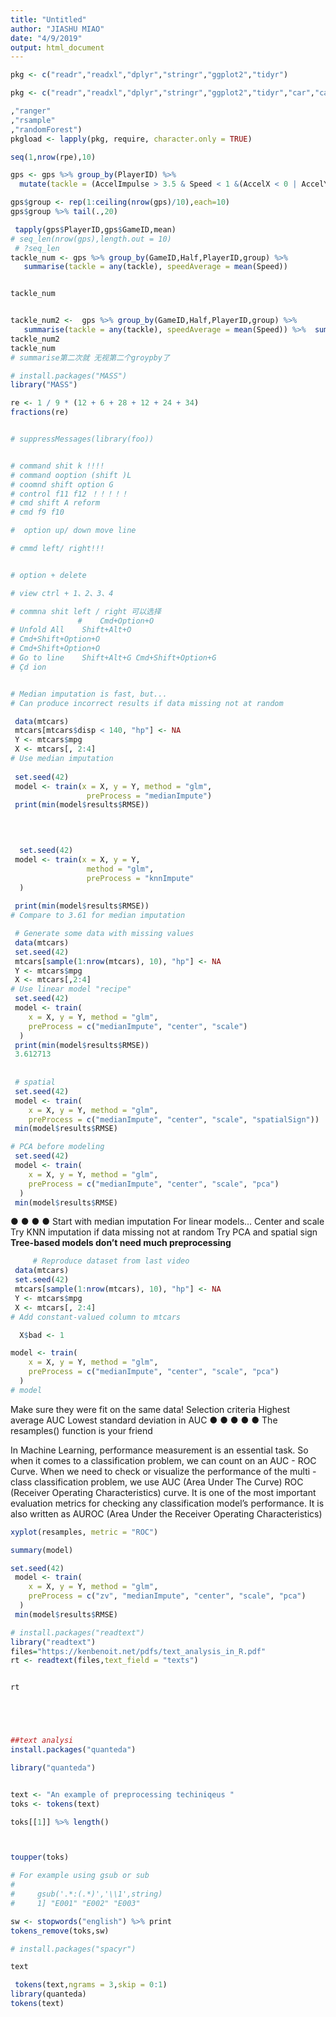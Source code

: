 ```yaml
---
title: "Untitled"
author: "JIASHU MIAO"
date: "4/9/2019"
output: html_document
---
```

```r
pkg <- c("readr","readxl","dplyr","stringr","ggplot2","tidyr")
```

```r
pkg <- c("readr","readxl","dplyr","stringr","ggplot2","tidyr","car","caret"

,"ranger"
,"rsample"
,"randomForest")
pkgload <- lapply(pkg, require, character.only = TRUE)

```



```r
seq(1,nrow(rpe),10)

gps <- gps %>% group_by(PlayerID) %>% 
  mutate(tackle = (AccelImpulse > 3.5 & Speed < 1 &(AccelX < 0 | AccelY < 0 | AccelZ < 0))) 

gps$group <- rep(1:ceiling(nrow(gps)/10),each=10)
gps$group %>% tail(.,20)

 tapply(gps$PlayerID,gps$GameID,mean)
# seq_len(nrow(gps),length.out = 10)
 # ?seq_len
tackle_num <- gps %>% group_by(GameID,Half,PlayerID,group) %>% 
   summarise(tackle = any(tackle), speedAverage = mean(Speed)) 


tackle_num


tackle_num2 <-  gps %>% group_by(GameID,Half,PlayerID,group) %>% 
   summarise(tackle = any(tackle), speedAverage = mean(Speed)) %>%  summarise(tackle=sum(tackle),speedAverage=mean(speedAverage))
tackle_num2
tackle_num
# summarise第二次就 无视第二个groypby了

```

```r
# install.packages("MASS")
library("MASS")

re <- 1 / 9 * (12 + 6 + 28 + 12 + 24 + 34)
fractions(re)


# suppressMessages(library(foo))


# command shit k !!!!
# command ooption (shift )L
# coomnd shift option G
# control f11 f12 ！！！！！
# cmd shift A reform
# cmd f9 f10

#  option up/ down move line

# cmmd left/ right!!!


# option + delete 

# view ctrl + 1、2、3、4

# commna shit left / right 可以选择
               #  	Cmd+Option+O
# Unfold All	Shift+Alt+O	
# Cmd+Shift+Option+O
# Cmd+Shift+Option+O
# Go to line	Shift+Alt+G	Cmd+Shift+Option+G
# Çd ion


# Median imputation is fast, but...
# Can produce incorrect results if data missing not at random


```

```r
 data(mtcars)
 mtcars[mtcars$disp < 140, "hp"] <- NA
 Y <- mtcars$mpg
 X <- mtcars[, 2:4]
# Use median imputation
 
 set.seed(42)
 model <- train(x = X, y = Y, method = "glm",
                 preProcess = "medianImpute")
 print(min(model$results$RMSE))

 
 

  set.seed(42)
 model <- train(x = X, y = Y,
                 method = "glm",
                 preProcess = "knnImpute"
  )
 
 print(min(model$results$RMSE))
# Compare to 3.61 for median imputation
```
```r
 # Generate some data with missing values
 data(mtcars)
 set.seed(42)
 mtcars[sample(1:nrow(mtcars), 10), "hp"] <- NA
 Y <- mtcars$mpg
 X <- mtcars[,2:4]
# Use linear model "recipe"
 set.seed(42)
 model <- train(
    x = X, y = Y, method = "glm",
    preProcess = c("medianImpute", "center", "scale")
  )
 print(min(model$results$RMSE))
 3.612713
 
 
 # spatial 
 set.seed(42)
 model <- train(
    x = X, y = Y, method = "glm",
    preProcess = c("medianImpute", "center", "scale", "spatialSign"))
 min(model$results$RMSE)

```

```r
# PCA before modeling
 set.seed(42)
 model <- train(
    x = X, y = Y, method = "glm",
    preProcess = c("medianImpute", "center", "scale", "pca")
  )
 min(model$results$RMSE)
```

●
● ●
●
Start with median imputation For linear models...
Center and scale
Try KNN imputation if data missing not at random
Try PCA and spatial sign
**Tree-based models don't need much preprocessing**

```r
     # Reproduce dataset from last video
 data(mtcars)
 set.seed(42)
 mtcars[sample(1:nrow(mtcars), 10), "hp"] <- NA
 Y <- mtcars$mpg
 X <- mtcars[, 2:4]
# Add constant-valued column to mtcars

  X$bad <- 1
```

```r
model <- train(
    x = X, y = Y, method = "glm",
    preProcess = c("medianImpute", "center", "scale", "pca")
  )
# model
```

Make sure they were fit on the same data! Selection criteria
Highest average AUC
Lowest standard deviation in AUC
● ●
● ●
●
The resamples() function is your friend

In Machine Learning, performance measurement is an essential task. So when it comes to a classification problem, we can count on an AUC - ROC Curve. When we need to check or visualize the performance of the multi - class classification problem, we use AUC (Area Under The Curve) ROC (Receiver Operating Characteristics) curve. It is one of the most important evaluation metrics for checking any classification model’s performance. It is also written as AUROC (Area Under the Receiver Operating Characteristics)

```r
xyplot(resamples, metric = "ROC")
```

```r
summary(model)
```
```r
set.seed(42)
 model <- train(
    x = X, y = Y, method = "glm",
    preProcess = c("zv", "medianImpute", "center", "scale", "pca")
  )
 min(model$results$RMSE)
```
```r
# install.packages("readtext")
library("readtext")
files="https://kenbenoit.net/pdfs/text_analysis_in_R.pdf"
rt <- readtext(files,text_field = "texts")


rt






```
```r
##text analysi 
install.packages("quanteda")
```

```r
library("quanteda")


text <- "An example of preprocessing techiniqeus "
toks <- tokens(text)

toks[[1]] %>% length()




```

```r
toupper(toks)
```

```r
# For example using gsub or sub
# 
#     gsub('.*:(.*)','\\1',string)
#     1] "E001" "E002" "E003"
```
```r
sw <- stopwords("english") %>% print
tokens_remove(toks,sw)

```

```r
# install.packages("spacyr")
```

```r
text

 tokens(text,ngrams = 3,skip = 0:1)
library(quanteda)
tokens(text)
```




